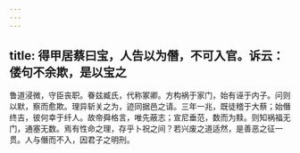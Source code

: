 ```yaml
---
---
---
```

title: 得甲居蔡曰宝，人告以为僭，不可入官。诉云：偻句不余欺，是以宝之
---



鲁道浸微，守臣丧职。眷兹臧氏，代称冢卿。方构祸于家门，始有诬于内子。问则以默，察而愈欺。理异斩关之为，迹同据邑之请。三年一兆，既徒稽于大蔡；始僭终吉，彼何幸于纤人。故帝舜格言，唯先蔽志；宣尼垂范，数而为黩。则知祸福无门，通塞无数。焉有性命之理，存乎卜祝之间？若兴废之道适然，是善恶之征一贯。人与僭而不入，因君子之明刑。
